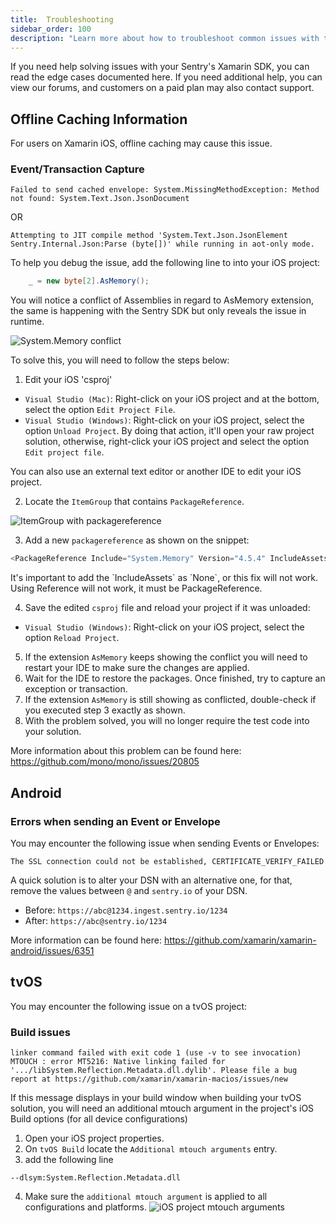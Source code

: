 ```yaml
---
title:  Troubleshooting
sidebar_order: 100
description: "Learn more about how to troubleshoot common issues with the Xamarin SDK."
---
```


If you need help solving issues with your Sentry's Xamarin SDK, you can read the edge cases documented here. If you need additional help, you can view our forums, and customers on a paid plan may also contact support.

## Offline Caching Information 

For users on Xamarin iOS, offline caching may cause this issue.

### Event/Transaction Capture

`Failed to send cached envelope: System.MissingMethodException: Method not found: System.Text.Json.JsonDocument`

OR

`Attempting to JIT compile method 'System.Text.Json.JsonElement Sentry.Internal.Json:Parse (byte[])' while running in aot-only mode.`

To help you debug the issue, add the following line to into your iOS project:

```csharp
    _ = new byte[2].AsMemory();
```

You will notice a conflict of Assemblies in regard to AsMemory extension, the same is happening with the Sentry SDK but only reveals the issue in runtime.

![System.Memory conflict](system-memory-conflict.png)

To solve this, you will need to follow the steps below:

1. Edit your iOS 'csproj'
* `Visual Studio (Mac)`: Right-click on your iOS project and at the bottom, select the option `Edit Project File`.
* `Visual Studio (Windows)`: Right-click on your iOS project, select the option `Unload Project`. By doing that action, it'll open your raw project solution, otherwise, right-click your iOS project and select the option `Edit project file`.

<Note>
You can also use an external text editor or another IDE to edit your iOS project.
</Note>

2. Locate the `ItemGroup` that contains `PackageReference`.

![ItemGroup with packagereference](finding-package-reference.png)

3. Add a new `packagereference` as shown on the snippet:

```csharp
<PackageReference Include="System.Memory" Version="4.5.4" IncludeAssets="None" />
```

<Note>
It's important to add the `IncludeAssets` as `None`, or this fix will not work.
</Note>

<Note>
Using Reference will not work, it must be PackageReference.
</Note>

4. Save the edited `csproj` file and reload your project if it was unloaded:
* `Visual Studio (Windows)`: Right-click on your iOS project, select the option `Reload Project`.
5. If the extension `AsMemory` keeps showing the conflict you will need to restart your IDE to make sure the changes are applied.
6. Wait for the IDE to restore the packages. Once finished, try to capture an exception or transaction.
7. If the extension `AsMemory` is still showing as conflicted, double-check if you executed step 3 exactly as shown.
8. With the problem solved, you will no longer require the test code into your solution.

More information about this problem can be found here: https://github.com/mono/mono/issues/20805

## Android 

### Errors when sending an Event or Envelope

You may encounter the following issue when sending Events or Envelopes:

`The SSL connection could not be established, CERTIFICATE_VERIFY_FAILED`

A quick solution is to alter your DSN with an alternative one, for that, remove the values between `@` and `sentry.io` of your DSN.

* Before: `https://abc@1234.ingest.sentry.io/1234`
* After: `https://abc@sentry.io/1234`

More information can be found here: https://github.com/xamarin/xamarin-android/issues/6351

## tvOS

You may encounter the following issue on a tvOS project:

### Build issues  

`linker command failed with exit code 1 (use -v to see invocation)`
`MTOUCH : error MT5216: Native linking failed for '.../libSystem.Reflection.Metadata.dll.dylib'. Please file a bug report at https://github.com/xamarin/xamarin-macios/issues/new`

If this message displays in your build window when building your tvOS solution, you will need an additional mtouch argument in the project's iOS Build options (for all device configurations) 

1. Open your iOS project properties.
2. On `tvOS Build` locate the `Additional mtouch arguments` entry.
3. add the following line

`--dlsym:System.Reflection.Metadata.dll`

4. Make sure the `additional mtouch argument` is applied to all configurations and platforms.
![iOS project mtouch arguments](tvos-metadata.jpg)
